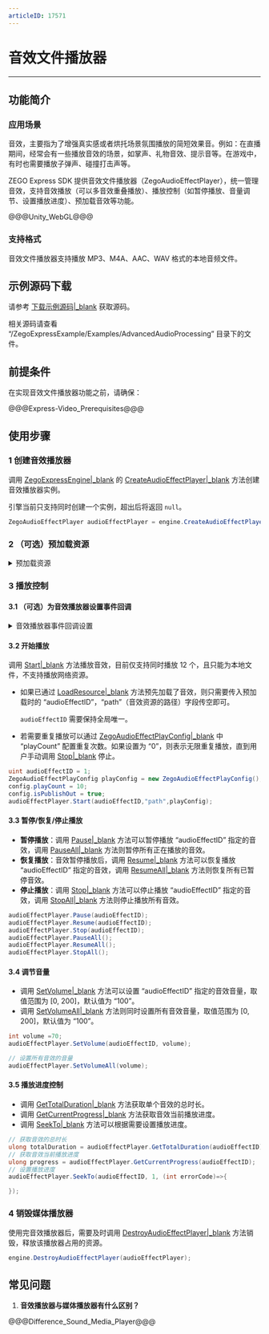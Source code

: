 ```yaml
---
articleID: 17571
---
```

# 音效文件播放器

- - -

## 功能简介

### 应用场景

音效，主要指为了增强真实感或者烘托场景氛围播放的简短效果音。例如：在直播期间，经常会有一些播放音效的场景，如掌声、礼物音效、提示音等。在游戏中，有时也需要播放子弹声、碰撞打击声等。 

ZEGO Express SDK 提供音效文件播放器（ZegoAudioEffectPlayer），统一管理音效，支持音效播放（可以多音效重叠播放）、播放控制（如暂停播放、音量调节、设置播放进度）、预加载音效等功能。

@@@Unity_WebGL@@@


### 支持格式

音效文件播放器支持播放 MP3、M4A、AAC、WAV 格式的本地音频文件。

## 示例源码下载

请参考 [下载示例源码\|_blank](!DownloadDemo/DownloadDemo) 获取源码。

相关源码请查看 “/ZegoExpressExample/Examples/AdvancedAudioProcessing” 目录下的文件。

## 前提条件

在实现音效文件播放器功能之前，请确保：

@@@Express-Video_Prerequisites@@@

## 使用步骤

### 1 创建音效播放器

调用 [ZegoExpressEngine\|_blank](@-ZegoExpressEngine) 的 [CreateAudioEffectPlayer\|_blank](@CreateAudioEffectPlayer) 方法创建音效播放器实例。

<div class="mk-warning">

引擎当前只支持同时创建一个实例，超出后将返回 `null`。  
</div>

```c#
ZegoAudioEffectPlayer audioEffectPlayer = engine.CreateAudioEffectPlayer();
```

### 2 （可选）预加载资源

<details class="zg-primary">
    <summary>预加载资源</summary>

在频繁播放相同音效场景中，SDK 为了优化重复读文件并解码的性能，提供了预加载音效文件到内存中的功能。

调用  [LoadResource\|_blank](@LoadResource-ZegoAudioEffectPlayer) 方法加载音效资源，可通过 “callback” 参数来监听加载的结果，显示加载成功后方可播放。

<div class="mk-hint">

最多支持同时预加载 15 个本地音效文件（不支持网络资源），并且单个音效文件时长不能超过 30s，否则加载会报错。
</div>

当加载的音效使用完成后，可以调用 [UnloadResource\|_blank](@UnloadResource-ZegoAudioEffectPlayer) 接口卸载，以释放相关资源，否则 SDK 将在 [ZegoAudioEffectPlayer\|_blank](@-ZegoAudioEffectPlayer) 实例释放时，自动卸载已加载的音效。


<div class="mk-hint">

预加载为非必须操作，为了提高性能或者需要反复播放某个特定的音效时推荐使用。   
</div>


```c#
// 加载音效资源
audioEffectPlayer.LoadResource(audioEffectID, "path", (int errorCode)=>{

});

// 卸载音效资源
audioEffectPlayer.UnloadResource(audioEffectID);
```
</details>

### 3 播放控制

#### 3.1 （可选）为音效播放器设置事件回调

<details class="zg-primary">
    <summary>音效播放器事件回调设置</summary>

可以根据需要监听音效播放器的 [OnAudioEffectPlayStateUpdate\|_blank](@OnAudioEffectPlayStateUpdate) 方法为播放器设置事件回调，用于监听“音效播放状态改变”等通知。

```c#
public void OnAudioEffectPlayStateUpdate(ZegoAudioEffectPlayer audioEffectPlayer, uint audioEffectID, ZegoAudioEffectPlayState state, int errorCode) {

}
```
</details>


#### 3.2 开始播放

调用 [Start\|_blank](@Start-ZegoAudioEffectPlayer) 方法播放音效，目前仅支持同时播放 12 个，且只能为本地文件，不支持播放网络资源。 

* 如果已通过 [LoadResource\|_blank](@LoadResource-ZegoAudioEffectPlayer) 方法预先加载了音效，则只需要传入预加载时的 “audioEffectID”，“path”（音效资源的路径）字段传空即可。
    
    <div class="mk-warning">

    `audioEffectID` 需要保持全局唯一。
    </div>

* 若需要重复播放可以通过 [ZegoAudioEffectPlayConfig\|_blank](@-ZegoAudioEffectPlayConfig) 中 “playCount” 配置重复次数。如果设置为 “0”，则表示无限重复播放，直到用户手动调用 [Stop\|_blank](@Stop-ZegoAudioEffectPlayer) 停止。

```c#
uint audioEffectID = 1;
ZegoAudioEffectPlayConfig playConfig = new ZegoAudioEffectPlayConfig();
config.playCount = 10;
config.isPublishOut = true;
audioEffectPlayer.Start(audioEffectID,"path",playConfig);
```

#### 3.3 暂停/恢复/停止播放

- **暂停播放**：调用 [Pause\|_blank](@Pause-ZegoAudioEffectPlayer) 方法可以暂停播放 “audioEffectID” 指定的音效，调用 [PauseAll\|_blank](@PauseAll-ZegoAudioEffectPlayer) 方法则暂停所有正在播放的音效。
- **恢复播放**：音效暂停播放后，调用 [Resume\|_blank](@Resume-ZegoAudioEffectPlayer) 方法可以恢复播放 “audioEffectID” 指定的音效，调用 [ResumeAll\|_blank](@ResumeAll-ZegoAudioEffectPlayer) 方法则恢复所有已暂停音效。
- **停止播放**：调用 [Stop\|_blank](@Stop-ZegoAudioEffectPlayer) 方法可以停止播放 “audioEffectID” 指定的音效，调用 [StopAll\|_blank](@StopAll-ZegoAudioEffectPlayer) 方法则停止播放所有音效。

```c#
audioEffectPlayer.Pause(audioEffectID);
audioEffectPlayer.Resume(audioEffectID);
audioEffectPlayer.Stop(audioEffectID);
audioEffectPlayer.PauseAll();
audioEffectPlayer.ResumeAll();
audioEffectPlayer.StopAll();
```

#### 3.4 调节音量

- 调用 [SetVolume\|_blank](@SetVolume-ZegoAudioEffectPlayer) 方法可以设置 “audioEffectID” 指定的音效音量，取值范围为 [0, 200]，默认值为 “100”。
- 调用 [SetVolumeAll\|_blank](@SetVolumeAll-ZegoAudioEffectPlayer) 方法则同时设置所有音效音量，取值范围为 [0, 200]，默认值为 “100”。

```c#
int volume =70;
audioEffectPlayer.SetVolume(audioEffectID, volume);

// 设置所有音效的音量
audioEffectPlayer.SetVolumeAll(volume);
```

#### 3.5 播放进度控制

- 调用 [GetTotalDuration\|_blank](@GetTotalDuration-ZegoAudioEffectPlayer) 方法获取单个音效的总时长。
- 调用 [GetCurrentProgress\|_blank](@GetCurrentProgress-ZegoAudioEffectPlayer) 方法获取音效当前播放进度。
- 调用 [SeekTo\|_blank](@SeekTo-ZegoAudioEffectPlayer) 方法可以根据需要设置播放进度。

```c#
// 获取音效的总时长
ulong totalDuration = audioEffectPlayer.GetTotalDuration(audioEffectID);
// 获取音效当前播放进度
ulong progress = audioEffectPlayer.GetCurrentProgress(audioEffectID);
// 设置播放进度
audioEffectPlayer.SeekTo(audioEffectID, 1, (int errorCode)=>{

});
```

### 4 销毁媒体播放器

使用完音效播放器后，需要及时调用 [DestroyAudioEffectPlayer\|_blank](@DestroyAudioEffectPlayer) 方法销毁，释放该播放器占用的资源。

```c#
engine.DestroyAudioEffectPlayer(audioEffectPlayer);
```

## 常见问题

1. **音效播放器与媒体播放器有什么区别？**

@@@Difference_Sound_Media_Player@@@
